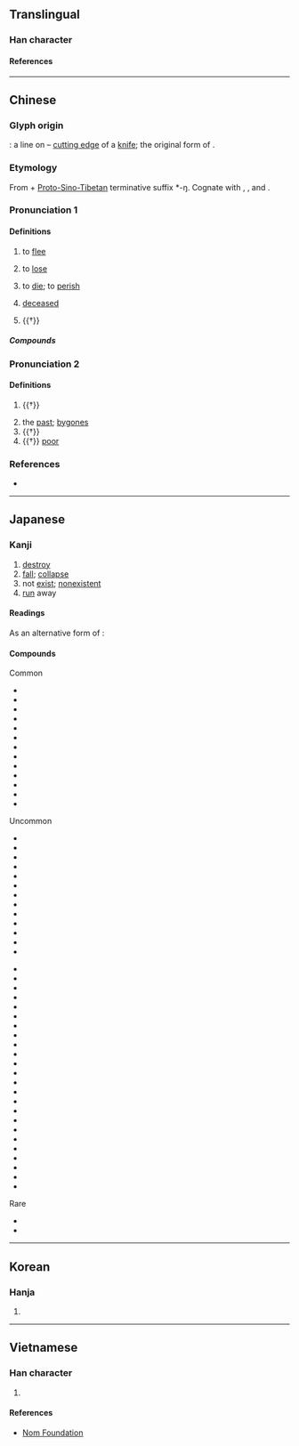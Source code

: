 {{character info/new}}
==Translingual==
{{stroke order|strokes=3}}

===Han character===
{{Han char|rn=8|rad=亠|as=01|sn=3|four=00710|canj=YV|ids=⿱亠𠃊(GV),⿱亠㇄(HTJK)}}

====References====
{{Han ref|kx=0088.030|dkj=00287|dj=0184.130|hdz=10279.050|uh=4EA1}}

----

==Chinese==
{{zh-forms|alt=亾}}

===Glyph origin===
{{Han etym}}
{{liushu|i}}: a line on {{zh-l|*刀}} – [[cutting edge]] of a [[knife]]; the original form of {{och-l|芒|edge of a knife}}.

===Etymology===
From {{inh|zh|sit-pro|*ma|t=not}} + [[w:Proto-Sino-Tibetan|Proto-Sino-Tibetan]] terminative suffix *-ŋ. Cognate with {{och-l|忘|to forget}}, {{och-l|罔|to not have}}, {{och-l|荒|to waste (land, time)}} and {{och-l|喪|to lose}}.

===Pronunciation 1===
{{zh-pron
|m=wáng
|c=mong4
|h=pfs=mòng;gd=mong2
|mn=bông
|mn-t=bhuang5
|w=3vaan,3maan
|w_note=3maan - vernacular; 3vaan - literary
|mc=y
|oc=y
|ma=Zh-wáng.ogg
|cat=a,v
}}

====Definitions====
{{zh-hanzi}}

# to [[flee]]
#: {{zh-x|逃亡|to flee}}
# to [[lose]]
#: {{zh-x|亡佚|to be lost}}
#: {{zh-x|亡羊補牢|to repair the pen after sheep is '''lost'''}}
# to [[die]]; to [[perish]]
#: {{zh-x|死亡|to die}}
#: {{zh-x|滅亡|to perish}}
# [[deceased]]
#: {{zh-x|亡妻|deceased wife}}
# {{†}} {{zh-alt-form|忘|to forget}}

=====Compounds=====
{{zh-der|人琴俱亡|不學亡術|亡命|亡父|亡化|亡歿|失馬亡羊|家破身亡|亡逝|亡鄉失土|亡戟得矛|宣告死亡|三戶亡秦|亡身短命|人亡家破|亡國之音|傷亡枕藉|亡是公|亡血家|亡人|存亡|亡人自存|人亡物在|亡魂喪膽|亡命之徒|國破家亡|悼亡詩|悔之亡及|兵敗將亡|亡靈|喪亡|存亡絕續|亡者|亡國奴|亡魂|悼亡|家破人亡|家敗人亡|亡魂失魄|亡羊|人亡政息|傷亡|夭亡|亡魂喪魄|大逃亡|多藏厚亡|傾亡|存亡未卜|亡羊得牛|亡母|亡失|喪膽亡魂|名存實亡|亡羊補牢|危亡|亡國|出亡|凋亡|亡故|多歧亡羊|存亡繼絕|梏亡|有名亡實|暴病身亡|死亡給付|病亡|敗國亡家|烏龜亡八|牽亡陣|敗亡|救亡圖存|日飲亡何|牽亡歌|治亂存亡|死亡證明|橫亡|殫亡|救亡|淪亡|流亡政府|未亡人|祭亡如在|死亡登記|死亡無日|招亡納叛|流連荒亡|瞰亡|死亡宣告|父母雙亡|死亡|死亡率|死亡學|流亡曲|生死存亡|滅亡|牽亡|流亡|推亡固存|治亂興亡|死生存亡|死亡約會|歧路亡羊|若有所亡|虢滅虞亡|興亡繼絕|關亡|脣亡齒寒|興亡|繼絕存亡|身亡|雙亡|臧穀亡羊|荒亡|齒亡舌存|若存若亡|魂亡膽落|陣亡|興廢存亡|逃亡|逃亡潮|自取滅亡|進退存亡|逃亡者|覆亡|車毀人亡|繼絕興亡|衰亡|追亡逐北|魚爛而亡}}

===Pronunciation 2===
{{zh-pron
|m=wú
|c=mou4
|cat=
}}         <!-- 集韻：微夫切 虞平 -->

====Definitions====
{{zh-hanzi}}

# {{†}} {{zh-alt-form|無|not have}}
#: {{zh-x|夷狄 之 有 君，不如 諸夏 之 亡{wú} 也。|The rude tribes of the east and north have their princes, and are not like the States of our great land which are '''without''' them.|CL|ref=Analects}}
#: {{zh-x|司馬 牛 憂 曰：「人 皆 有 兄弟，我 獨 亡{wú}。」|Sima Niu, full of anxiety, said, "Other men all have their brothers, I only '''have not'''."|CL|ref=Analects}}
# the [[past]]; [[bygones]]
# {{†}} {{zh-alt-form|毋|don't}}
# {{†}} [[poor]]

===References===
* {{R:DKJ}}

----

==Japanese==

===Kanji===
{{ja-kanji|grade=6|rs=亠01}}

# [[destroy]]
# [[fall]]; [[collapse]]
# not [[exist]]; [[nonexistent]]
# [[run]] away

====Readings====
{{ja-readings
|goon=もう<まう
|kanon=ぼう<ばう
|kun=な-い, な-き, ほろ-ぶ, ほろ-びる, ほろ-ぼす
}}

As an alternative form of {{m|ja|無|t=not}}:
{{ja-readings
|goon=む
|kanon=ぶ
|kun=な-い, な-き
}}

====Compounds====
{{rel-top|Compound words that contain 亡}}
; Common
* {{ja-r|死%亡|し%ぼう}}
* {{ja-r|亡%夫|ぼう%ふ}}
* {{ja-r|亡%父|ぼう%ふ}}
* {{ja-r|存%亡|そん%ぼう}}
* {{ja-r|逃%亡|とう%ぼう}}
* {{ja-r|亡%骸|なき%がら}}
* {{ja-r|亡%命|ぼう%めい}}
* {{ja-r|亡%霊|ぼう%れい}}
* {{ja-r|滅%亡|めつ%ぼう}}
* {{ja-r|死%亡%者|し%ぼう%しゃ}}
* {{ja-r|死%亡%率|し%ぼう%りつ}}
* {{ja-r|未%亡%人|み%ぼう%じん}}
* {{ja-r|亡くなる|なくなる}}
; Uncommon
* {{ja-r|亡%柿|ぼう%し}}
* {{ja-r|亡%子|ぼう%し}}
* {{ja-r|亡%児|ぼう%じ}}
* {{ja-r|亡%婦|ぼう%ふ}}
* {{ja-r|亡%母|ぼう%ぼ}}
* {{ja-r|興%亡|こう%ぼう}}
* {{ja-r|衰%亡|すい%ぼう}}
* {{ja-r|損%亡|そん%ぼう}}
* {{ja-r|敗%亡|はい%ぼう}}
* {{ja-r|亡%君|ぼう%くん}}
* {{ja-r|亡%兄|ぼう%けい}}
* {{ja-r|亡%国|ぼう%こく}}
* {{ja-r|亡%魂|ぼう%こん}}
{{rel-mid}}
* {{ja-r|亡%妻|ぼう%さい}}
* {{ja-r|亡%失|ぼう%しつ}}
* {{ja-r|亡%親|ぼう%しん}}
* {{ja-r|亡%弟|ぼう%てい}}
* {{ja-r|亡%八|ぼう%はち}}
* {{ja-r|亡%妹|ぼう%まい}}
* {{ja-r|亡%友|ぼう%ゆう}}
* {{ja-r|死%亡%地|し%ぼう%ち}}
* {{ja-r|亡き後|なきあと}}
* {{ja-r|亡き人|なきひと}}
* {{ja-r|亡き者|なきもの}}
* {{ja-r|亡%状|ぼう%じょう}}
* {{ja-r|流%亡|りゅう%ぼう}}
* {{ja-r|死%亡%記%事|し%ぼう%き%じ}}
* {{ja-r|逃%亡%者|とう%ぼう%しゃ}}
* {{ja-r|逃%亡%犯|とう%ぼう%はん}}
* {{ja-r|亡%命%者|ぼう%めい%しゃ}}
* {{ja-r|死%亡%時%刻|し%ぼう%じ%こく}}
* {{ja-r|死%亡%届|し%ぼう%とどけ}}
* {{ja-r|死%亡%保%険|し%ぼう%ほ%けん}}
* {{ja-r|胎%児%死%亡|たい%じ%し%ぼう}}
* {{ja-r|多%岐%亡%羊|た%き%ぼう%よう}}
* {{ja-r|逃%亡%中|とう%ぼう%ちゅう}}
* {{ja-r|死%亡%広%告|し%ぼう%こう%こく}}
; Rare
* {{ja-r|陰%亡|おん%ぼう}}
* {{ja-r|亡き魂|なきたま}}

{{rel-bottom}}

----

==Korean==

===Hanja===
{{ko-hanja|hangeul=[[망]], [[무]]}}

# {{rfdef|ko|sort=亠01}}

----

==Vietnamese==

===Han character===
{{vi-readings|reading=[[vong]], [[vô]]|rs=亠01}}

# {{rfdef|vi|sort=亠01}}

====References====
* [http://nomfoundation.org/common/nom_details.php?codepoint=4ea1 Nom Foundation]